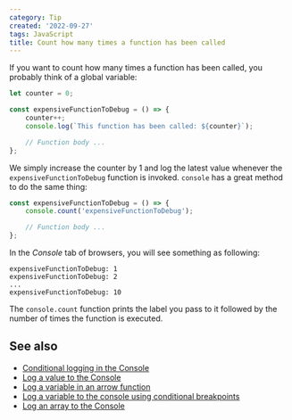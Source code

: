 ```yaml
---
category: Tip
created: '2022-09-27'
tags: JavaScript
title: Count how many times a function has been called
---
```


If you want to count how many times a function has been called, you probably think of a global variable:

```js
let counter = 0;

const expensiveFunctionToDebug = () => {
    counter++;
    console.log(`This function has been called: ${counter}`);

    // Function body ...
};
```

We simply increase the counter by 1 and log the latest value whenever the `expensiveFunctionToDebug` function is invoked. `console` has a great method to do the same thing:

```js
const expensiveFunctionToDebug = () => {
    console.count('expensiveFunctionToDebug');

    // Function body ...
};
```

In the _Console_ tab of browsers, you will see something as following:

```shell
expensiveFunctionToDebug: 1
expensiveFunctionToDebug: 2
...
expensiveFunctionToDebug: 10
```

The `console.count` function prints the label you pass to it followed by the number of times the function is executed.

## See also

-   [Conditional logging in the Console](https://phuoc.ng/collection/tips/conditional-logging-in-the-console)
-   [Log a value to the Console](https://phuoc.ng/collection/tips/log-a-value-to-the-console)
-   [Log a variable in an arrow function](https://phuoc.ng/collection/tips/log-a-variable-in-an-arrow-function)
-   [Log a variable to the console using conditional breakpoints](https://phuoc.ng/collection/tips/log-a-variable-to-the-console-using-conditional-breakpoints)
-   [Log an array to the Console](https://phuoc.ng/collection/tips/log-an-array-to-the-console)
